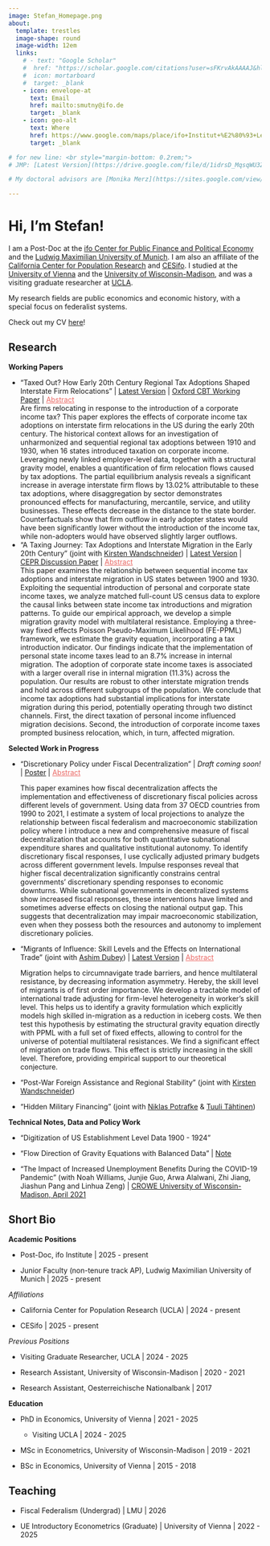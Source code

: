 ---
image: Stefan_Homepage.png
about:
  template: trestles
  image-shape: round
  image-width: 12em
  links:
    # - text: "Google Scholar"
    #  href: "https://scholar.google.com/citations?user=sFKrvAkAAAAJ&hl=en&oi=sra"
    #  icon: mortarboard
    #  target: _blank
    - icon: envelope-at
      text: Email
      href: mailto:smutny@ifo.de
      target: _blank
    - icon: geo-alt
      text: Where
      href: https://www.google.com/maps/place/ifo+Institut+%E2%80%93+Leibniz-Institut+f%C3%BCr+Wirtschaftsforschung+an+der+Universit%C3%A4t+M%C3%BCnchen+e.V./@48.153015,11.6026518,17z/data=!3m1!4b1!4m6!3m5!1s0x479e75a037b194fb:0x7822cef755f39eb!8m2!3d48.1530114!4d11.6052267!16s%2Fg%2F1wrgj4h1?entry=ttu&g_ep=EgoyMDI1MDYzMC4wIKXMDSoASAFQAw%3D%3D
      target: _blank

# for new line: <br style="margin-bottom: 0.2rem;">
# JMP: [Latest Version](https://drive.google.com/file/d/1idrsD_MqsqWU3ZRCHVjIHrHDyECoU2Ji/view?usp=sharing){target="_blank"}

# My doctoral advisors are [Monika Merz](https://sites.google.com/view/monikamerz){target="_blank"} and [Kirsten Wandschneider](https://wirtschaftsgeschichte.univie.ac.at/menschen/wissenschaftliche-mitarbeiterinnen/wandschneider-kirsten/){target="_blank"}.

---

# Hi, I'm Stefan! 

I am a Post-Doc at the [ifo Center for Public Finance and Political Economy](https://www.ifo.de/en/research/ifo-center-for-public-finance-and-political-economy){target="_blank"} and the [Ludwig Maximilian University of Munich](https://www.econ.lmu.de/en/){target="_blank"}. I am also an affiliate of the [California Center for Population Research](https://ccpr.ucla.edu//){target="_blank"} and [CESifo](https://www.ifo.de/en/cesifo/cesifo-homepage){target="_blank"}. I studied at the [University of Vienna](https://econ.univie.ac.at/){target="_blank"} and the [University of Wisconsin-Madison](https://econ.wisc.edu/){target="_blank"}, and was a visiting graduate researcher at [UCLA](https://economics.ucla.edu/){target="_blank"}. 

My research fields are public economics and economic history, with a special focus on federalist systems.

Check out my CV [here](https://drive.google.com/file/d/1snHpHVrMZMgXSdY6m4Gn6cG-mf3UzUEl/view?usp=drive_link){target="_blank"}!


## Research

**Working Papers**

- "Taxed Out? How Early 20th Century Regional Tax Adoptions Shaped Interstate Firm Relocations"
   \| [Latest Version](https://drive.google.com/file/d/1idrsD_MqsqWU3ZRCHVjIHrHDyECoU2Ji/view?usp=sharing){target="_blank"} \| [Oxford CBT Working Paper](https://oxfordtax.sbs.ox.ac.uk/sitefiles/wp25.09-stefan-smutny.pdf){target="_blank"} \| <a data-bs-toggle="collapse" data-bs-target="#collapseExample1" aria-expanded="false" aria-controls="collapseExample1" style="cursor: pointer; text-decoration: underline; color: #eb6864;">
  Abstract
</a> <br>
 <div class="collapse" id="collapseExample1" style="border: none;">
  <div class="card card-body no-border">
    Are firms relocating in response to the introduction of a corporate income tax? This paper explores the effects of corporate income tax adoptions on interstate firm relocations in the US during the early 20th century. The historical context allows for an investigation of unharmonized and sequential regional tax adoptions between 1910 and 1930, when 16 states introduced taxation on corporate income. Leveraging newly linked employer-level data, together with a structural gravity model, enables a quantification of firm relocation flows caused by tax adoptions. The partial equilibrium analysis reveals a significant increase in average interstate firm flows by 13.02% attributable to these tax adoptions, where disaggregation by sector demonstrates pronounced effects for manufacturing, mercantile, service, and utility businesses. These effects decrease in the distance to the state border. Counterfactuals show that firm outflow in early adopter states would have been significantly lower without the introduction of the income tax, while non-adopters would have observed slightly larger outflows. </div>
</div>

- "A Taxing Journey: Tax Adoptions and Interstate Migration in the Early 20th Century" (joint with [Kirsten Wandschneider](https://wirtschaftsgeschichte.univie.ac.at/en/people/faculty/wandschneider-kirsten/){target="_blank"}) \|
  [Latest Version](https://drive.google.com/file/d/1TFStq97dHhxE_um10eeLCwTjCxucrtox/view?usp=sharing){target="_blank"} \| [CEPR Discussion Paper](https://cepr.org/publications/dp18729){target="_blank"} \| <a data-bs-toggle="collapse" data-bs-target="#collapseExample" aria-expanded="false" aria-controls="collapseExample" style="cursor: pointer; text-decoration: underline; color: #eb6864;">
  Abstract
</a> <br>
<div class="collapse" id="collapseExample">
  <div class="card card-body no-border">
    This paper examines the relationship between sequential income tax adoptions and interstate migration in US states between 1900 and 1930. Exploiting the sequential introduction of personal and corporate state income taxes, we analyze matched full-count US census data to explore the causal links between state income tax introductions and migration patterns. To guide our empirical approach, we develop a simple migration gravity model with multilateral resistance. Employing a three-way fixed effects Poisson Pseudo-Maximum Likelihood (FE-PPML) framework, we estimate the gravity equation, incorporating a tax introduction indicator. Our findings indicate that the implementation of personal state income taxes lead to an 8.7% increase in internal migration. The adoption of corporate state income taxes is associated with a larger overall rise in internal migration (11.3%) across the population. Our results are robust to other interstate migration trends and hold across different subgroups of the population.  We conclude that income tax adoptions had substantial implications for interstate migration during this period, potentially operating through two distinct channels. First, the direct taxation of personal income influenced migration decisions. Second, the introduction of corporate income taxes prompted business relocation, which, in turn, affected migration. </div>
</div>

**Selected Work in Progress**

- "Discretionary Policy under Fiscal Decentralization" \| *Draft coming soon!* \|
  [Poster](StabilizationPolicy_Poster.pdf){target="_blank"} \| <a data-bs-toggle="collapse" data-bs-target="#collapseExample2" aria-expanded="false" aria-controls="collapseExample2" style="cursor: pointer; text-decoration: underline; color: #eb6864;">
  Abstract
</a> <br>
<div class="collapse" id="collapseExample2" style="border: none;">
  <div class="card card-body no-border">
    This paper examines how fiscal decentralization affects the implementation and effectiveness of discretionary fiscal policies across different levels of government. Using data from 37 OECD countries from 1990 to 2021, I estimate a system of local projections to analyze the relationship between fiscal federalism and macroeconomic stabilization policy where I introduce a new and comprehensive measure of fiscal decentralization that accounts for both quantitative subnational expenditure shares and qualitative institutional autonomy. To identify discretionary fiscal responses, I use cyclically adjusted primary budgets across different government levels. Impulse responses reveal that higher fiscal decentralization significantly constrains central governments' discretionary spending responses to economic downturns. While subnational governments in decentralized systems show increased fiscal responses, these interventions have limited and sometimes adverse effects on closing the national output gap. This suggests that decentralization may impair macroeconomic stabilization, even when they possess both the resources and autonomy to implement discretionary policies. </div>
</div>

- "Migrants of Influence: Skill Levels and the Effects on International Trade" (joint with [Ashim Dubey](https://sites.google.com/view/ashim-dubey){target="_blank"}) \|
  [Latest Version](https://drive.google.com/file/d/1t8L7Jj5MSBhZhVJQYEr1DryyB3HkUiO-/view){target="_blank"} \| <a data-bs-toggle="collapse" data-bs-target="#collapseExample3" aria-expanded="false" aria-controls="collapseExample3" style="cursor: pointer; text-decoration: underline; color: #eb6864;">
  Abstract
</a> <br>
<div class="collapse" id="collapseExample3" style="border: none;">
  <div class="card card-body no-border">
    Migration helps to circumnavigate trade barriers, and hence multilateral resistance, by decreasing information asymmetry. Hereby, the skill level of migrants is of first order importance. We develop a tractable model of international trade adjusting for firm-level heterogeneity in worker's skill level. This helps us to identify a gravity formulation which explicitly models high skilled in-migration as a reduction in iceberg costs. We then test this hypothesis by estimating the structural gravity equation directly with PPML with a full set of fixed effects, allowing to control for the universe of potential multilateral resistances. We find a significant effect of migration on trade flows. This effect is strictly increasing in the skill level. Therefore, providing empirical support to our theoretical conjecture. </div>
</div>

- "Post-War Foreign Assistance and Regional Stability" (joint with [Kirsten Wandschneider](https://wirtschaftsgeschichte.univie.ac.at/en/people/faculty/wandschneider-kirsten/){target="_blank"})

- "Hidden Military Financing" (joint with [Niklas Potrafke](https://sites.google.com/view/niklas-potrafke){target="_blank"} & [Tuuli Tähtinen](https://sites.google.com/view/tuulitahtinen){target="_blank"})


**Technical Notes, Data and Policy Work**

- "Digitization of US Establishment Level Data 1900 - 1924" <br style="margin-bottom: 0.2rem;">

- "Flow Direction of Gravity Equations with Balanced Data" \|
  [Note](https://drive.google.com/file/d/1nTiauB2LX-74UdGsLRscIwY3Z6u-Rucq/view?usp=sharing){target="_blank"}

- "The Impact of Increased Unemployment Benefits During the COVID-19 Pandemic" (with Noah Williams, Junjie Guo, Arwa Alalwani, Zhi Jiang, Jiashun Pang and Linhua Zeng) \| [CROWE University of Wisconsin-Madison, April 2021](https://crowe.wisc.edu/2021/04/01/the-impact-of-increased-unemployment-benefits-during-the-covid-19-pandemic/){target="_blank"} <br style="margin-bottom: 0.2rem;">

## Short Bio

**Academic Positions**

- Post-Doc, ifo Institute \| 2025 - present

- Junior Faculty (non-tenure track AP), Ludwig Maximilian University of Munich \| 2025 - present

*Affiliations*

- California Center for Population Research (UCLA) \| 2024 - present 

- CESifo \| 2025 - present 

*Previous Positions*

- Visiting Graduate Researcher, UCLA \| 2024 - 2025

- Research Assistant, University of Wisconsin-Madison \| 2020 - 2021 

- Research Assistant, Oesterreichische Nationalbank \| 2017 

**Education**

<div style="margin-bottom: 0.5rem;">
- PhD in Economics, University of Vienna | 2021 - 2025
  <div style="margin-top: 0.2rem; margin-bottom: 0.2rem;">
  - Visiting UCLA | 2024 - 2025
  </div>
</div>

- MSc in Econometrics, University of Wisconsin-Madison \| 2019 - 2021 

- BSc in Economics, University of Vienna \| 2015 - 2018 

## Teaching

- Fiscal Federalism (Undergrad) \| LMU \| 2026

- UE Introductory Econometrics (Graduate) \| University of Vienna \| 2022 - 2025
    
    
   
    
    
    

